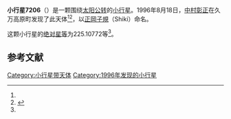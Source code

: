 {{Infobox planet
| bgcolour = #FFFFC0
| name = 7206 Shiki
| symbol = 
| image = 
| caption = 
| discovery = yes
| discovery_ref = 
| discoverer = [[中村彰正|中村彰正]]
| discovery_site = [[久万高原町|久万高原町]] 
| discovered = 1996年8月18日
| designations = yes
| mp_name = 
| named_after = 
| alt_names = 1996 QT/ 1954 RB1 / 1981 XL2 / 1984 KM / 1991 RY25 / 1992 YX4 / 1995 KQ
| mp_category = [[主带小行星|主带小行星]]
| orbit_ref = <ref name="a">[http://ssd.jpl.nasa.gov/sbdb.cgi?sstr=7206 7206 Shiki] {{Wayback|url=http://ssd.jpl.nasa.gov/sbdb.cgi?sstr=7206 |date=20201124023540 }}，小行星數據庫瀏覽器（JPL Small-Body Database Browser）－[[美国国家航空航天局|美国国家航空航天局]]喷气推进实验室</ref>
| epoch = 2456400.5 (2013年4月18日更新)
| aphelion = {{convert|3.2814697|AU|km|3|abbr=on|lk=out}}
| perihelion = {{convert|2.7692101|AU|km|3|abbr=on}}
| semimajor = {{convert|3.0253399|AU|km|3|abbr=on}}
| eccentricity = 0.0846615
| period = 1922.027816 [[日|日]]<br />5.26[[儒略年|儒略年]]
| avg_speed = 
| inclination = 10.86484
| asc_node = 120.14635
| mean_anomaly = 
| arg_peri = 225.10772
| satellites = 
| physical_characteristics = yes
| dimensions = 
| mass = 
| density = 
| surface_grav = 
| escape_velocity = 
| sidereal_day = 
| axial_tilt = 
| pole_ecliptic_lat = 
| pole_ecliptic_lon = 
| albedo = 
| temperatures= 
| temp_name1 = 
| mean_temp_1 = 
| max_temp_1 = 
| temp_name2 = 
| max_temp_2 = 
| spectral_type = 
| abs_magnitude = 225.10772
}}

'''小行星7206'''（{{lang-en|7206 Shiki}}）是一颗围绕[[太阳|太阳]][[公转|公转]]的[[小行星|小行星]]。1996年8月18日，[[中村彰正|中村彰正]]在久万高原町发现了此天体<ref name="a" /><ref>{{cite news|title=小行星列表|url=http://cfa-www.harvard.edu/iau/lists/NumberedMPs.txt|accessdate=2013-07-08|newspaper=哈佛大学|archive-date=2008-05-17|archive-url=https://web.archive.org/web/20080517010638/http://cfa-www.harvard.edu/iau/lists/NumberedMPs.txt|dead-url=no}}</ref>，以[[正岡子規|正岡子規]]（Shiki）命名。

这颗小行星的[[绝对星等|绝对星等]]为225.10772等<ref name="a" />。

==参考文献==
{{reflist}}
{{Minor Planet Number|[[小行星7205|小行星7205]]|[[小行星7207|小行星7207]]}}

{{小天体}}

[[Category:小行星带天体|Category:小行星带天体]]
[[Category:1996年发现的小行星|Category:1996年发现的小行星]]

{{asteroid-stub}}